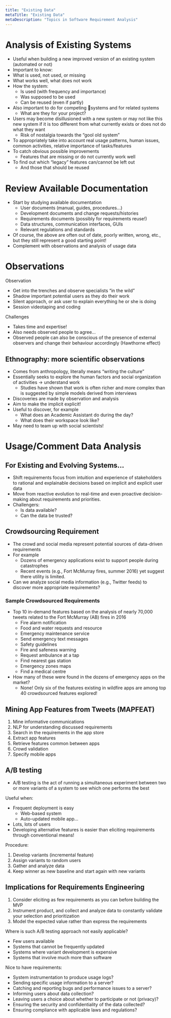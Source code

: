 ```yaml
---
title: "Existing Data"
metaTitle: "Existing Data"
metaDescription: "Topics in Software Requirement Analysis"
---
```


# Analysis of Existing Systems

- Useful when building a new improved version of an existing system (automated or not)
- Important to know:
- What is used, not used, or missing
- What works well, what does not work
- How the system:
    - Is used (with frequency and importance) 
    - Was supposed to be used
    - Can be reused (even if partly)
- Also important to do for competing systems and for related systems
    - What are they for your project?
- Users may become disillusioned with a new system or may not like this new system if it is too different from what currently exists or does not do what they want 
    - Risk of nostalgia towards the “gool old system”
- To appropriately take into account real usage patterns, human issues, common activities, relative importance of tasks/features
- To catch obvious possible improvements 
    - Features that are missing or do not currently work well
- To find out which “legacy” features can/cannot be left out
    - And those that should be reused

# Review Available Documentation

- Start by studying available documentation
    - User documents (manual, guides, procedures…)
    - Development documents and change requests/histories
    - Requirements documents (possibly for requirements reuse!)
    - Data structures, communication interfaces, GUIs
    - Relevant regulations and standards
- Of course, the above are often out of date, poorly written, wrong, etc., but they still represent a good starting point!
- Complement with observations and analysis of usage data

# Observations

Observation 
- Get into the trenches and observe specialists “in the wild”
- Shadow important potential users as they do their work 
- Silent approach, or ask user to explain everything he or she is doing  
- Session videotaping and coding

Challenges
- Takes time and expertise! 
- Also needs observed people to agree…
- Observed people can also be conscious of the presence of external observers and change their behaviour accordingly (Hawthorne effect)

## Ethnography: more scientific observations

- Comes from anthropology, literally means “writing the culture”
- Essentially seeks to explore the human factors and social organization of activities -> understand work
    - Studies have shown that work is often richer and more complex than is suggested by simple models derived from interviews
- Discoveries are made by observation and analysis
- Aim to make the implicit explicit!
- Useful to discover, for example
    - What does an Academic Assistant do during the day?
    - What does their workspace look like?
- May need to team up with social scientists!

# Usage/Comment Data Analysis

## For Existing and Evolving Systems...

- Shift requirements focus from intuition and experience of stakeholders to rational and explainable decisions based on implicit and explicit user data
- Move from reactive evolution to real-time and even proactive decision-making about requirements and priorities.
- Challengers:
    - Is data available?
    - Can the data be trusted?

## Crowdsourcing Requirement

- The crowd and social media represent potential sources of data-driven requirements
- For example
    - Dozens of emergency applications exist to support people during catastrophes
    - Recent events (e.g., Fort McMurray fires, summer 2016) yet suggest there utility is limited.
- Can we analyze social media information (e.g., Twitter feeds) to discover more appropriate requirements?

### Sample Crowdsourced Requirements

- Top 10 in-demand features based on the analysis of nearly 70,000 tweets related to the Fort McMurray (AB) fires in 2016
    - Fire alarm notification
    - Food and water requests and resource
    - Emergency maintenance service
    - Send emergency text messages
    - Safety guidelines
    - Fire and safeness warning
    - Request ambulance at a tap
    - Find nearest gas station
    - Emergency zones maps
    - Find a medical centre
- How many of these were found in the dozens of emergency apps on the market?
    - None! Only six of the features existing in wildfire apps are among top 40 crowdsourced features explored!

## Mining App Features from Tweets (MAPFEAT)

1. Mine informative communications
2. NLP for understanding discussed requirements
3. Search in the requirements in the app store
4. Extract app features
5. Retrieve features common between apps
6. Crowd validation
7. Specify mobile apps


## A/B testing

- A/B testing is the act of running a simultaneous experiment between two or more variants of a system to see which one performs the best

Useful when:
- Frequent deployment is easy
    - Web-based system
    - Auto-updated mobile app…
- Lots, lots of users
- Developing alternative features is easier than eliciting requirements through conventional means!

Procedure:
1. Develop variants (incremental feature)
2. Assign variants to random users
3. Gather and analyze data
4. Keep winner as new baseline and start again with new variants


## Implications for Requirements Engineering
1. Consider eliciting as few requirements as you can before building the MVP
2. Instrument product, and collect and analyze data to constantly validate your selection and prioritization
3. Model the expected value rather than express the requirements

Where is such A/B testing approach not easily applicable?
- Few users available
- Systems that cannot be frequently updated
- Systems where variant development is expensive
- Systems that involve much more than software

Nice to have requirements:
- System instrumentation to produce usage logs?
- Sending specific usage information to a server?
- Catching and reporting bugs and performance issues to a server?
- Informing users about data collection?
- Leaving users a choice about whether to participate or not (privacy)?
- Ensuring the security and confidentiality of the data collected?
- Ensuring compliance with applicable laws and regulations?
